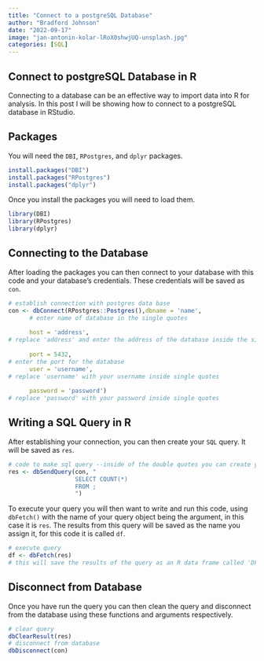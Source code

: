 ```yaml
---
title: "Connect to a postgreSQL Database"
author: "Bradford Johnson"
date: "2022-09-17"
image: "jan-antonin-kolar-lRoX0shwjUQ-unsplash.jpg"
categories: [SQL]
---
```


## **Connect to postgreSQL Database in R**

Connecting to a database can be an effective way to import data into R for analysis. In this post I will be showing how to connect to a postgreSQL database in RStudio.

## Packages

You will need the `DBI`, `RPostgres`, and `dplyr` packages.

``` r
install.packages("DBI")
install.packages("RPostgres")
install.packages("dplyr")
```

Once you install the packages you will need to load them.

``` r
library(DBI)
library(RPostgres)
library(dplyr)
```

## Connecting to the Database

After loading the packages you can then connect to your database with this code and your database's credentials. These credentials will be saved as `con`.

``` r
# establish connection with postgres data base
con <- dbConnect(RPostgres::Postgres(),dbname = 'name',  
      # enter name of database in the single quotes
                 
      host = 'address', 
# replace 'address' and enter the address of the database inside the single quotes
                
      port = 5432, 
# enter the port for the database 
      user = 'username', 
# replace 'username' with your username inside single quotes
                 
      password = 'password') 
# replace 'password' with your password inside single quotes
```

## Writing a SQL Query in R

After establishing your connection, you can then create your `SQL` query. It will be saved as `res`.

``` r
# code to make sql query --inside of the double quotes you can create your query
res <- dbSendQuery(con, "
                   SELECT COUNT(*)
                   FROM ;
                   ")
```

To execute your query you will then want to write and run this code, using `dbFetch()` with the name of your query object being the argument, in this case it is `res`. The results from this query will be saved as the name you assign it, for this code it is called `df`.

``` r
# execute query
df <- dbFetch(res) 
# this will save the results of the query as an R data frame called 'DF'
```

## Disconnect from Database

Once you have run the query you can then clean the query and disconnect from the database using these functions and arguments respectively.

``` r
# clear query
dbClearResult(res)
# disconnect from database
dbDisconnect(con)
```
